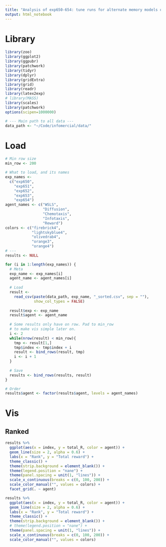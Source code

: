 ```yaml
---
title: "Analysis of exp650-654: tune runs for alternate memory models on BanditHardAndSparse10"
output: html_notebook
---
```


# Library
```r
library(zoo)
library(ggplot2)
library(ggpubr)
library(patchwork)
library(tidyr)
library(dplyr)
library(gridExtra)
library(grid)
library(readr)
library(latex2exp)
# library(MASS) 
library(scales)
library(patchwork)
options(scipen=1000000)

# --- Main path to all data ---
data_path <- "~/Code/infomercial/data/"
```

# Load
```r
# Min row size
min_row <- 200

# What to load, and its names
exp_names <-
  c("exp650",
    "exp651",
    "exp652",
    "exp653",
    "exp654")
agent_names <- c("WSLS",
                 "Diffusion",
                 "Chemotaxis",
                 "Infotaxis",
                 "Reward")
colors <- c("firebrick4",
            "lightskyblue4",
            "olivedrab4",
            "orange3",
            "orange4")
# ---
results <- NULL

for (i in 1:length(exp_names)) {
  # Meta
  exp_name <- exp_names[i]
  agent_name <- agent_names[i]
  
  # Load
  result <-
    read_csv(paste(data_path, exp_name, "_sorted.csv", sep = ""),
             show_col_types = FALSE)
  
  result$exp <- exp_name
  result$agent <- agent_name
  
  # Some results only have on row. Pad to min_row
  # to make vis simple later on.
  i <- 2
  while(nrow(result) < min_row){
    tmp <- result[1,]
    tmp$index <- tmp$index + i
    result <- bind_rows(result, tmp)
    i <- i + 1
  }
  
  # Save
  results <- bind_rows(results, result)
}

# Order
results$agent <- factor(results$agent, levels = agent_names)
```

# Vis
## Ranked
```r
results %>%
  ggplot(aes(x = index, y = total_R, color = agent)) +
  geom_line(size = 2, alpha = 0.6) +
  labs(x = "Rank", y = "Total reward") +
  theme_classic() +
  theme(strip.background = element_blank()) +
  theme(legend.position = "nane") +
  theme(panel.spacing = unit(1, "lines")) +
  scale_x_continuous(breaks = c(0, 100, 200)) +
  scale_color_manual("", values = colors) +
  facet_grid(. ~ agent) 
```

```r
results %>%
  ggplot(aes(x = index, y = total_R, color = agent)) +
  geom_line(size = 2, alpha = 0.6) +
  labs(x = "Rank", y = "Total reward") +
  theme_classic() +
  theme(strip.background = element_blank()) +
  # theme(legend.position = "nane") +
  theme(panel.spacing = unit(1, "lines")) +
  scale_x_continuous(breaks = c(0, 100, 200)) +
  scale_color_manual("", values = colors) 
```
